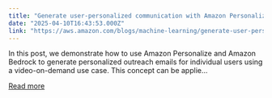 ```yaml
---
title: "Generate user-personalized communication with Amazon Personalize and Amazon Bedrock"
date: "2025-04-10T16:43:53.000Z"
link: "https://aws.amazon.com/blogs/machine-learning/generate-user-personalized-communication-with-amazon-personalize-and-amazon-bedrock/"
---
```


In this post, we demonstrate how to use Amazon Personalize and Amazon Bedrock to generate personalized outreach emails for individual users using a video-on-demand use case. This concept can be applie...

[Read more](https://aws.amazon.com/blogs/machine-learning/generate-user-personalized-communication-with-amazon-personalize-and-amazon-bedrock/)
